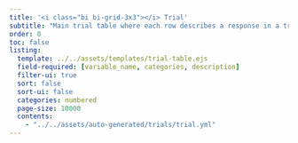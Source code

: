 ```yaml
---
title: '<i class="bi bi-grid-3x3"></i> Trial'
subtitle: "Main trial table where each row describes a response in a trial."
order: 0
toc: false
listing: 
  template: ../../assets/templates/trial-table.ejs
  field-required: [variable_name, categories, description]
  filter-ui: true
  sort: false
  sort-ui: false
  categories: numbered
  page-size: 10000
  contents:
    - "../../assets/auto-generated/trials/trial.yml"
---
```



